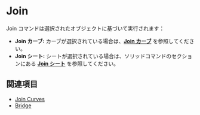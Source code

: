 
# Join

<Reference shortcut="J" command="Join" button="推奨コマンドメニューで" buttonIcon='button-join' />

Join コマンドは選択されたオブジェクトに基づいて実行されます：
   - **Join カーブ:** カーブが選択されている場合は、[**Join カーブ**](join-curves) を参照してください。
   - **Join シート:** シートが選択されている場合は、ソリッドコマンドのセクションにある [**Join シート**](/solid/join-sheets) を参照してください。

## 関連項目
- [Join Curves](join-curves)
- [Bridge](bridge)